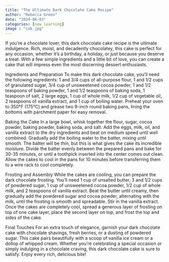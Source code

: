 ```yaml
---
title: "The Ultimate Dark Chocolate Cake Recipe"
author: "Rebecca Green"
date: "2024-08-03"
categories: [new learning]
image : "cak.jpg"
---
```


If you're a chocolate lover, this dark chocolate cake recipe is the ultimate indulgence. Rich, moist, and decadently chocolatey, this cake is perfect for any occasion, whether it's a birthday, a holiday, or just because you deserve a treat. With a few simple ingredients and a little bit of love, you can create a cake that will impress even the most discerning dessert enthusiasts.

Ingredients and Preparation
To make this dark chocolate cake, you'll need the following ingredients: 1 and 3/4 cups of all-purpose flour, 1 and 1/2 cups of granulated sugar, 3/4 cup of unsweetened cocoa powder, 1 and 1/2 teaspoons of baking powder, 1 and 1/2 teaspoons of baking soda, 1 teaspoon of salt, 2 large eggs, 1 cup of whole milk, 1/2 cup of vegetable oil, 2 teaspoons of vanilla extract, and 1 cup of boiling water. Preheat your oven to 350°F (175°C) and grease two 9-inch round baking pans, lining the bottoms with parchment paper for easy removal.

Baking the Cake
In a large bowl, whisk together the flour, sugar, cocoa powder, baking powder, baking soda, and salt. Add the eggs, milk, oil, and vanilla extract to the dry ingredients and beat on medium speed until well combined. Gradually add the boiling water to the batter, mixing until smooth. The batter will be thin, but this is what gives the cake its incredible moisture. Divide the batter evenly between the prepared pans and bake for 30-35 minutes, or until a toothpick inserted into the center comes out clean. Allow the cakes to cool in the pans for 10 minutes before transferring them to a wire rack to cool completely.

Frosting and Assembly
While the cakes are cooling, you can prepare the dark chocolate frosting. You'll need 1 cup of unsalted butter, 3 and 1/2 cups of powdered sugar, 1 cup of unsweetened cocoa powder, 1/2 cup of whole milk, and 2 teaspoons of vanilla extract. Beat the butter until creamy, then gradually add the powdered sugar and cocoa powder, alternating with the milk, until the frosting is smooth and spreadable. Stir in the vanilla extract. Once the cakes are completely cool, spread a generous layer of frosting on top of one cake layer, place the second layer on top, and frost the top and sides of the cake.

Final Touches
For an extra touch of elegance, garnish your dark chocolate cake with chocolate shavings, fresh berries, or a dusting of powdered sugar. This cake pairs beautifully with a scoop of vanilla ice cream or a dollop of whipped cream. Whether you're celebrating a special occasion or simply indulging in a chocolate craving, this dark chocolate cake is sure to satisfy. Enjoy every rich, delicious bite!








